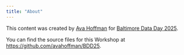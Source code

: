 ```yaml
---
title: "About"
---
```


This content was created by [Ava Hoffman](https://github.com/avahoffman) for [Baltimore Data Day 2025](https://bniajfi.org/data_day/).

You can find the source files for this Workshop at <https://github.com/avahoffman/BDD25>.
